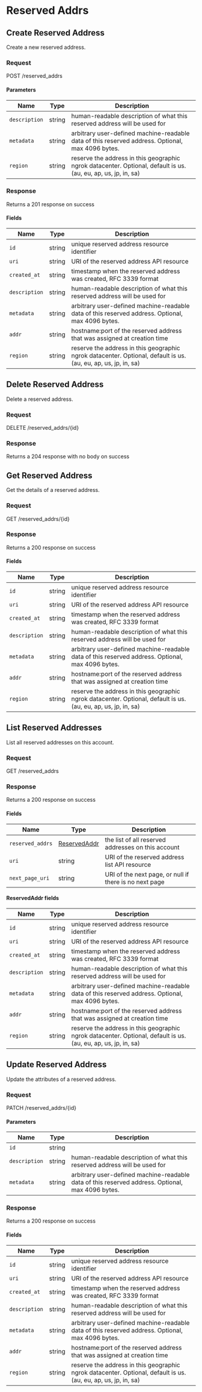 
# Reserved Addrs

## Create Reserved Address

Create a new reserved address.

### Request

POST /reserved_addrs

<ReservedAddrsCreateRequest />

#### Parameters

| Name          | Type   | Description                                                                                                    |
| ------------- | ------ | -------------------------------------------------------------------------------------------------------------- |
| `description` | string | human-readable description of what this reserved address will be used for                                      |
| `metadata`    | string | arbitrary user-defined machine-readable data of this reserved address. Optional, max 4096 bytes.               |
| `region`      | string | reserve the address in this geographic ngrok datacenter. Optional, default is us. (au, eu, ap, us, jp, in, sa) |

### Response

Returns a 201 response on success

<ReservedAddrsCreateResponse />

#### Fields

| Name          | Type   | Description                                                                                                    |
| ------------- | ------ | -------------------------------------------------------------------------------------------------------------- |
| `id`          | string | unique reserved address resource identifier                                                                    |
| `uri`         | string | URI of the reserved address API resource                                                                       |
| `created_at`  | string | timestamp when the reserved address was created, RFC 3339 format                                               |
| `description` | string | human-readable description of what this reserved address will be used for                                      |
| `metadata`    | string | arbitrary user-defined machine-readable data of this reserved address. Optional, max 4096 bytes.               |
| `addr`        | string | hostname:port of the reserved address that was assigned at creation time                                       |
| `region`      | string | reserve the address in this geographic ngrok datacenter. Optional, default is us. (au, eu, ap, us, jp, in, sa) |

## Delete Reserved Address

Delete a reserved address.

### Request

DELETE /reserved_addrs/\{id\}

<ReservedAddrsDeleteRequest />

### Response

Returns a 204 response with no body on success

## Get Reserved Address

Get the details of a reserved address.

### Request

GET /reserved_addrs/\{id\}

<ReservedAddrsGetRequest />

### Response

Returns a 200 response on success

<ReservedAddrsGetResponse />

#### Fields

| Name          | Type   | Description                                                                                                    |
| ------------- | ------ | -------------------------------------------------------------------------------------------------------------- |
| `id`          | string | unique reserved address resource identifier                                                                    |
| `uri`         | string | URI of the reserved address API resource                                                                       |
| `created_at`  | string | timestamp when the reserved address was created, RFC 3339 format                                               |
| `description` | string | human-readable description of what this reserved address will be used for                                      |
| `metadata`    | string | arbitrary user-defined machine-readable data of this reserved address. Optional, max 4096 bytes.               |
| `addr`        | string | hostname:port of the reserved address that was assigned at creation time                                       |
| `region`      | string | reserve the address in this geographic ngrok datacenter. Optional, default is us. (au, eu, ap, us, jp, in, sa) |

## List Reserved Addresses

List all reserved addresses on this account.

### Request

GET /reserved_addrs

<ReservedAddrsListRequest />

### Response

Returns a 200 response on success

<ReservedAddrsListResponse />

#### Fields

| Name             | Type                                 | Description                                            |
| ---------------- | ------------------------------------ | ------------------------------------------------------ |
| `reserved_addrs` | [ReservedAddr](#reservedaddr-fields) | the list of all reserved addresses on this account     |
| `uri`            | string                               | URI of the reserved address list API resource          |
| `next_page_uri`  | string                               | URI of the next page, or null if there is no next page |

#### ReservedAddr fields

| Name          | Type   | Description                                                                                                    |
| ------------- | ------ | -------------------------------------------------------------------------------------------------------------- |
| `id`          | string | unique reserved address resource identifier                                                                    |
| `uri`         | string | URI of the reserved address API resource                                                                       |
| `created_at`  | string | timestamp when the reserved address was created, RFC 3339 format                                               |
| `description` | string | human-readable description of what this reserved address will be used for                                      |
| `metadata`    | string | arbitrary user-defined machine-readable data of this reserved address. Optional, max 4096 bytes.               |
| `addr`        | string | hostname:port of the reserved address that was assigned at creation time                                       |
| `region`      | string | reserve the address in this geographic ngrok datacenter. Optional, default is us. (au, eu, ap, us, jp, in, sa) |

## Update Reserved Address

Update the attributes of a reserved address.

### Request

PATCH /reserved_addrs/\{id\}

<ReservedAddrsUpdateRequest />

#### Parameters

| Name          | Type   | Description                                                                                      |
| ------------- | ------ | ------------------------------------------------------------------------------------------------ |
| `id`          | string |                                                                                                  |
| `description` | string | human-readable description of what this reserved address will be used for                        |
| `metadata`    | string | arbitrary user-defined machine-readable data of this reserved address. Optional, max 4096 bytes. |

### Response

Returns a 200 response on success

<ReservedAddrsUpdateResponse />

#### Fields

| Name          | Type   | Description                                                                                                    |
| ------------- | ------ | -------------------------------------------------------------------------------------------------------------- |
| `id`          | string | unique reserved address resource identifier                                                                    |
| `uri`         | string | URI of the reserved address API resource                                                                       |
| `created_at`  | string | timestamp when the reserved address was created, RFC 3339 format                                               |
| `description` | string | human-readable description of what this reserved address will be used for                                      |
| `metadata`    | string | arbitrary user-defined machine-readable data of this reserved address. Optional, max 4096 bytes.               |
| `addr`        | string | hostname:port of the reserved address that was assigned at creation time                                       |
| `region`      | string | reserve the address in this geographic ngrok datacenter. Optional, default is us. (au, eu, ap, us, jp, in, sa) |
